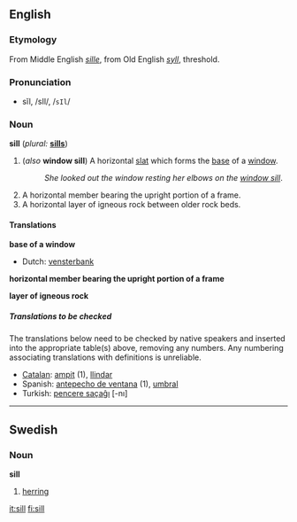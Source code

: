 ==English==
===Etymology===
From Middle English ''[[sille]]'', from Old English ''[[syll]]'', threshold.

===Pronunciation===
*sĭl, /sIl/, /<tt>sIl</tt>/

===Noun===
'''sill'''  (''plural:'' '''[[sills]]''')

#(''also'' '''window sill''') A horizontal [[slat]] which forms the [[base]] of a [[window]]. 
#:''She looked out the window resting her elbows on the [[window sill]]''.
#A horizontal member bearing the upright portion of a frame.
#A horizontal layer of igneous rock between older rock beds.

====Translations====
'''base of a window'''
{{top}}
*Dutch: [[vensterbank]] {{f}}
{{mid}}
{{bottom}}

'''horizontal member bearing the upright portion of a frame'''
{{top}}
{{mid}}
{{bottom}}

'''layer of igneous rock'''
{{top}}
{{mid}}
{{bottom}}

=====Translations to be checked=====
<!--Remove this section once all of the translations below have been moved into the tables above.-->
{{checktrans}}
The translations below need to be checked by native speakers and inserted into the appropriate table(s) above, removing any numbers.  Any numbering associating translations with definitions is unreliable.

*[[Catalan]]: [[ampit]] {{m}} (1), [[llindar]] 
*Spanish: [[antepecho de ventana]] {{m}} (1), [[umbral]] {{m}}
*Turkish: [[pencere saçaĝı]] [-nı]

----
==Swedish==
===Noun===
'''sill'''

#[[herring]]

[[it:sill]]
[[fi:sill]]